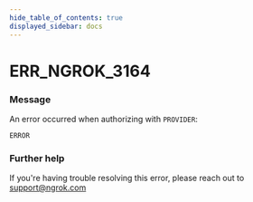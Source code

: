 ```yaml
---
hide_table_of_contents: true
displayed_sidebar: docs
---
```



# ERR_NGROK_3164

### Message

An error occurred when authorizing with `PROVIDER`:

`ERROR`

<ErrorDetails error="err_ngrok_3164" />

### Further help

If you're having trouble resolving this error, please reach out to [support@ngrok.com](mailto:support@ngrok.com?subject=Help%20with%20ERR_NGROK_3164)
